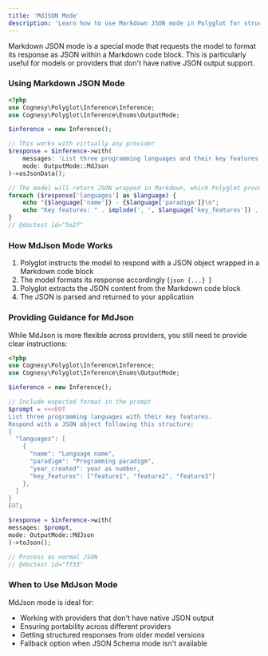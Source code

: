 ```yaml
---
title: 'MdJSON Mode'
description: 'Learn how to use Markdown JSON mode in Polyglot for structured LLM responses.'
---
```


Markdown JSON mode is a special mode that requests the model to format its response as JSON within a Markdown code block. This is particularly useful for models or providers that don't have native JSON output support.

### Using Markdown JSON Mode

```php
<?php
use Cognesy\Polyglot\Inference\Inference;
use Cognesy\Polyglot\Inference\Enums\OutputMode;

$inference = new Inference();

// This works with virtually any provider
$response = $inference->with(
    messages: 'List three programming languages and their key features.',
    mode: OutputMode::MdJson
)->asJsonData();

// The model will return JSON wrapped in Markdown, which Polyglot processes for you
foreach ($response['languages'] as $language) {
    echo "{$language['name']} - {$language['paradigm']}\n";
    echo "Key features: " . implode(', ', $language['key_features']) . "\n\n";
}
// @doctest id="5e2f"
```

### How MdJson Mode Works

1. Polyglot instructs the model to respond with a JSON object wrapped in a Markdown code block
2. The model formats its response accordingly (```json {...} ```)
3. Polyglot extracts the JSON content from the Markdown code block
4. The JSON is parsed and returned to your application

### Providing Guidance for MdJson

While MdJson is more flexible across providers, you still need to provide clear instructions:

```php
<?php
use Cognesy\Polyglot\Inference\Inference;
use Cognesy\Polyglot\Inference\Enums\OutputMode;

$inference = new Inference();

// Include expected format in the prompt
$prompt = <<<EOT
List three programming languages with their key features.
Respond with a JSON object following this structure:
{
  "languages": [
    {
      "name": "Language name",
      "paradigm": "Programming paradigm",
      "year_created": year as number,
      "key_features": ["feature1", "feature2", "feature3"]
    },
  ]
}
EOT;

$response = $inference->with(
messages: $prompt,
mode: OutputMode::MdJson
)->toJson();

// Process as normal JSON
// @doctest id="ff33"
```

### When to Use MdJson Mode

MdJson mode is ideal for:
- Working with providers that don't have native JSON output
- Ensuring portability across different providers
- Getting structured responses from older model versions
- Fallback option when JSON Schema mode isn't available
